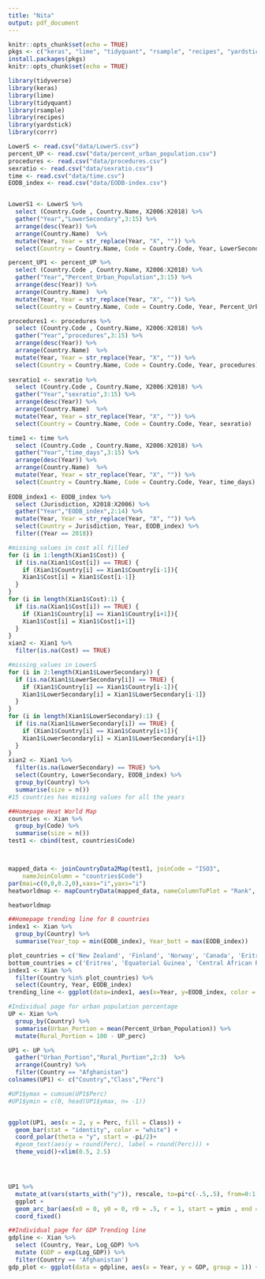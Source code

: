 ```yaml
---
title: "Nita"
output: pdf_document
---
```


```r
knitr::opts_chunk$set(echo = TRUE)
pkgs <- c("keras", "lime", "tidyquant", "rsample", "recipes", "yardstick", "corrr")
install.packages(pkgs)
knitr::opts_chunk$set(echo = TRUE)

library(tidyverse)
library(keras)
library(lime)
library(tidyquant)
library(rsample)
library(recipes)
library(yardstick)
library(corrr)
```

```r
LowerS <- read.csv("data/LowerS.csv")
percent_UP <- read.csv("data/percent_urban_population.csv")
procedures <- read.csv("data/procedures.csv")
sexratio <- read.csv("data/sexratio.csv")
time <- read.csv("data/time.csv")
EODB_index <- read.csv("data/EODB-index.csv")


LowerS1 <- LowerS %>%
  select (Country.Code , Country.Name, X2006:X2018) %>%
  gather("Year","LowerSecondary",3:15) %>%
  arrange(desc(Year)) %>%
  arrange(Country.Name)  %>%
  mutate(Year, Year = str_replace(Year, "X", "")) %>%
  select(Country = Country.Name, Code = Country.Code, Year, LowerSecondary)

percent_UP1 <- percent_UP %>%
  select (Country.Code , Country.Name, X2006:X2018) %>%
  gather("Year","Percent_Urban_Population",3:15) %>%
  arrange(desc(Year)) %>%
  arrange(Country.Name)  %>%
  mutate(Year, Year = str_replace(Year, "X", "")) %>%
  select(Country = Country.Name, Code = Country.Code, Year, Percent_Urban_Population)

procedures1 <- procedures %>%
  select (Country.Code , Country.Name, X2006:X2018) %>%
  gather("Year","procedures",3:15) %>%
  arrange(desc(Year)) %>%
  arrange(Country.Name)  %>%
  mutate(Year, Year = str_replace(Year, "X", "")) %>%
  select(Country = Country.Name, Code = Country.Code, Year, procedures)
  
sexratio1 <- sexratio %>%
  select (Country.Code , Country.Name, X2006:X2018) %>%
  gather("Year","sexratio",3:15) %>%
  arrange(desc(Year)) %>%
  arrange(Country.Name)  %>%
  mutate(Year, Year = str_replace(Year, "X", "")) %>%
  select(Country = Country.Name, Code = Country.Code, Year, sexratio)

time1 <- time %>%
  select (Country.Code , Country.Name, X2006:X2018) %>%
  gather("Year","time_days",3:15) %>%
  arrange(desc(Year)) %>%
  arrange(Country.Name)  %>%
  mutate(Year, Year = str_replace(Year, "X", "")) %>%
  select(Country = Country.Name, Code = Country.Code, Year, time_days)
  
EODB_index1 <- EODB_index %>%
  select (Jurisdiction, X2018:X2006) %>%
  gather("Year","EODB_index",2:14) %>%
  mutate(Year, Year = str_replace(Year, "X", "")) %>%
  select(Country = Jurisdiction, Year, EODB_index) %>%
  filter((Year == 2018))

```



```r
#missing_values in cost all filled
for (i in 1:length(Xian1$Cost)) {
  if (is.na(Xian1$Cost[i]) == TRUE) {
    if (Xian1$Country[i] == Xian1$Country[i-1]){
    Xian1$Cost[i] = Xian1$Cost[i-1]}
  }
}
for (i in length(Xian1$Cost):1) {
  if (is.na(Xian1$Cost[i]) == TRUE) {
    if (Xian1$Country[i] == Xian1$Country[i+1]){
    Xian1$Cost[i] = Xian1$Cost[i+1]}
  }
}
xian2 <- Xian1 %>%
  filter(is.na(Cost) == TRUE)
```

```r
#missing_values in LowerS
for (i in 2:length(Xian1$LowerSecondary)) {
  if (is.na(Xian1$LowerSecondary[i]) == TRUE) {
    if (Xian1$Country[i] == Xian1$Country[i-1]){
    Xian1$LowerSecondary[i] = Xian1$LowerSecondary[i-1]}
  }
}
for (i in length(Xian1$LowerSecondary):1) {
  if (is.na(Xian1$LowerSecondary[i]) == TRUE) {
    if (Xian1$Country[i] == Xian1$Country[i+1]){
    Xian1$LowerSecondary[i] = Xian1$LowerSecondary[i+1]}
  }
}
xian2 <- Xian1 %>%
  filter(is.na(LowerSecondary) == TRUE) %>%
  select(Country, LowerSecondary, EODB_index) %>%
  group_by(Country) %>%
  summarise(size = n())
#15 countries has missing values for all the years
```









```r
##Homepage Heat World Map
countries <- Xian %>%
  group_by(Code) %>%
  summarise(size = n())
test1 <- cbind(test, countries$Code)



mapped_data <- joinCountryData2Map(test1, joinCode = "ISO3", 
    nameJoinColumn = "countries$Code")
par(mai=c(0,0,0.2,0),xaxs="i",yaxs="i")
heatworldmap <- mapCountryData(mapped_data, nameColumnToPlot = "Rank", colourPalette=c('#1E6C03', '#E5FEDC'), addLegend='TRUE', borderCol = "grey", mapTitle = "Rank - Ease Of Doing Business")

heatworldmap


```

```r
##Homepage trending line for 8 countries
index1 <- Xian %>%
  group_by(Country) %>%
  summarise(Year_top = min(EODB_index), Year_bott = max(EODB_index))

plot_countries = c('New Zealand', 'Finland', 'Norway', 'Canada', 'Eritrea', 'Central African Republic', 'Iraq', 'Chad')
bottom_countries = c('Eritrea', 'Equatorial Guinea', 'Central African Republic', 'Iraq', 'Chad')
index1 <- Xian %>%
  filter(Country %in% plot_countries) %>%
  select(Country, Year, EODB_index)
trending_line <- ggplot(data=index1, aes(x=Year, y=EODB_index, color = Country, group = Country)) +geom_line() + geom_point() + labs(x="Year", y = "rank of ease of doing business")

```

```r
#Individual page for urban population percentage
UP <- Xian %>%
  group_by(Country) %>%
  summarise(Urban_Portion = mean(Percent_Urban_Population)) %>%
  mutate(Rural_Portion = 100 - UP_perc)

UP1 <- UP %>%
  gather("Urban_Portion","Rural_Portion",2:3)  %>%
  arrange(Country) %>%
  filter(Country == "Afghanistan")
colnames(UP1) <- c("Country","Class","Perc")

#UP1$ymax = cumsum(UP1$Perc)
#UP1$ymin = c(0, head(UP1$ymax, n= -1))


ggplot(UP1, aes(x = 2, y = Perc, fill = Class)) +
  geom_bar(stat = "identity", color = "white") +
  coord_polar(theta = "y", start = -pi/2)+
  #geom_text(aes(y = round(Perc), label = round(Perc))) +
  theme_void()+xlim(0.5, 2.5)




UP1 %>%
  mutate_at(vars(starts_with("y")), rescale, to=pi*c(-.5,.5), from=0:1) %>%
  ggplot + 
  geom_arc_bar(aes(x0 = 0, y0 = 0, r0 = .5, r = 1, start = ymin , end = ymax ,fill=Class)) + 
  coord_fixed() 

##Individual page for GDP Trending line
gdpline <- Xian %>%
  select (Country, Year, Log_GDP) %>%
  mutate (GDP = exp(Log_GDP)) %>%
  filter(Country == 'Afghanistan')
gdp_plot <- ggplot(data = gdpline, aes(x = Year, y = GDP, group = 1)) + geom_line() + geom_point()
```













